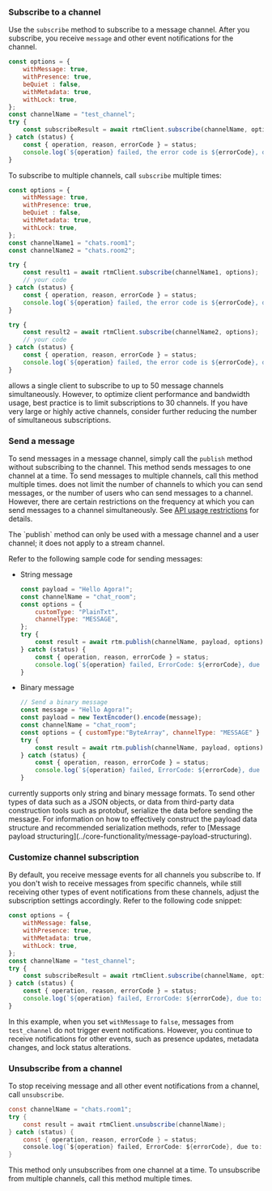 <PlatformWrapper platform="web">

### Subscribe to a channel

Use the `subscribe` method to subscribe to a message channel. After you subscribe, you receive `message` and other event notifications for the channel.

```javascript
const options = {
    withMessage: true,
    withPresence: true,
    beQuiet : false,
    withMetadata: true,
    withLock: true,
};
const channelName = "test_channel";
try {
    const subscribeResult = await rtmClient.subscribe(channelName, options);
} catch (status) {
    const { operation, reason, errorCode } = status;
    console.log(`${operation} failed, the error code is ${errorCode}, due to: ${reason}.`);
}
```

To subscribe to multiple channels, call `subscribe` multiple times:

```javascript
const options = {
    withMessage: true,
    withPresence: true,
    beQuiet : false,
    withMetadata: true,
    withLock: true,
};
const channelName1 = "chats.room1";
const channelName2 = "chats.room2";

try {
    const result1 = await rtmClient.subscribe(channelName1, options);
    // your code
} catch (status) {
    const { operation, reason, errorCode } = status;
    console.log(`${operation} failed, the error code is ${errorCode}, due to: ${reason}.`);
}

try {
    const result2 = await rtmClient.subscribe(channelName2, options);
    // your code
} catch (status) {
    const { operation, reason, errorCode } = status;
    console.log(`${operation} failed, the error code is ${errorCode}, due to: ${reason}.`);
}

```

<Admonition type="info">
<Vg k="SIG" /> allows a single client to subscribe to up to 50 message channels simultaneously. However, to optimize client performance and bandwidth usage, best practice is to limit subscriptions to 30 channels. If you have very large or highly active channels, consider further reducing the number of simultaneous subscriptions.
</Admonition>

### Send a message

To send messages in a message channel, simply call the `publish` method without subscribing to the channel. This method sends messages to one channel at a time. To send messages to multiple channels, call this method multiple times. <Vg k="MESS_SDK" /> does not limit the number of channels to which you can send messages, or the number of users who can send messages to a channel. However, there are certain restrictions on the frequency at which you can send messages to a channel simultaneously. See [API usage restrictions](../reference/limitations) for details.

<Admonition type="info" title="Info">
The `publish` method can only be used with a message channel and a user channel; it does not apply to a stream channel.
</Admonition>

Refer to the following sample code for sending messages:

* String message

    ```javascript
    const payload = "Hello Agora!";
    const channelName = "chat_room";
    const options = {
        customType: "PlainTxt",
        channelType: "MESSAGE",
    };
    try {
        const result = await rtm.publish(channelName, payload, options);
    } catch (status) {
        const { operation, reason, errorCode } = status;
        console.log(`${operation} failed, ErrorCode: ${errorCode}, due to: ${reason}.`);
    }
    ```

* Binary message

    ```javascript
    // Send a binary message
    const message = "Hello Agora!";
    const payload = new TextEncoder().encode(message);
    const channelName = "chat_room";
    const options = { customType:"ByteArray", channelType: "MESSAGE" }
    try {
        const result = await rtm.publish(channelName, payload, options);
    } catch (status) {
        const { operation, reason, errorCode } = status;
        console.log(`${operation} failed, ErrorCode: ${errorCode}, due to: ${reason}.`);
    }
    ```

<Admonition type="info">
<Vg k="SIG" /> currently supports only string and binary message formats. To send other types of data such as a JSON objects, or data from third-party data construction tools such as protobuf, serialize the data before sending the message. For information on how to effectively construct the payload data structure and recommended serialization methods, refer to [Message payload structuring](../core-functionality/message-payload-structuring).
</Admonition>

### Customize channel subscription

By default, you receive message events for all channels you subscribe to. If you don't wish to receive messages from specific channels, while still receiving other types of event notifications from these channels, adjust the subscription settings accordingly. Refer to the following code snippet:

```javascript
const options = {
    withMessage: false,
    withPresence: true,
    withMetadata: true,
    withLock: true,
};
const channelName = "test_channel";
try {
    const subscribeResult = await rtmClient.subscribe(channelName, options);
} catch (status) {
    const { operation, reason, errorCode } = status;
    console.log(`${operation} failed, ErrorCode: ${errorCode}, due to: ${reason}.`);
}
```

In this example, when you set `withMessage` to `false`, messages from `test_channel` do not trigger event notifications. However, you continue to receive notifications for other events, such as presence updates, metadata changes, and lock status alterations.

### Unsubscribe from a channel

To stop receiving message and all other event notifications from a channel, call `unsubscribe`.

```csharp
const channelName = "chats.room1";
try {
    const result = await rtmClient.unsubscribe(channelName);
} catch (status) {
    const { operation, reason, errorCode } = status;
    console.log(`${operation} failed, ErrorCode: ${errorCode}, due to: ${reason}.`);
}
```

This method only unsubscribes from one channel at a time. To unsubscribe from multiple channels, call this method multiple times.

</PlatformWrapper>
